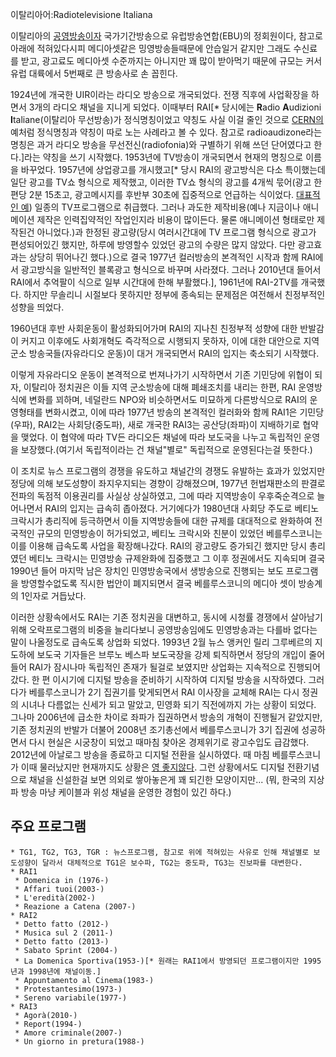 이탈리아어:Radiotelevisione Italiana

이탈리아의 [[공영방송]]이자 국가기간방송으로 유럽방송연합(EBU)의 정회원이다, 참고로 아래에 적혀있다시피 메디아셋같은 밍영방송들때문에 안습일거 같지만 그래도 수신료를 받고, 광고료도 메디아셋 수준까지는 아니지만 꽤 많이 받아먹기 때문에 규모는 커서 유럽 대륙에서 5번째로 큰 방송사로 손 꼽힌다.

1924년에 개국한 UIR이라는 라디오 방송으로 개국되었다. 전쟁 직후에 사업확장을 하면서 3개의 라디오 채널을 지니게 되었다. 이때부터 RAI[* 당시에는 '''R'''adio '''A'''udizioni '''I'''taliane(이탈리아 무선방송)가 정식명칭이었고 약칭도 사실 이걸 줄인 것으로 [[CERN]]의 예처럼 정식명칭과 약칭이 따로 노는 사례라고 볼 수 있다. 참고로 radioaudizone라는 명칭은 과거 라디오 방송을 무선전신(radiofonia)와 구별하기 위해 쓰던 단어였다고 한다.]라는 약칭을 쓰기 시작했다. 1953년에 TV방송이 개국되면서 현재의 명칭으로 이름을 바꾸었다. 1957년에 상업광고를 개시했고[* 당시 RAI의 광고방식은 다소 특이했는데 일단 광고를 TV쇼 형식으로 제작했고, 이러한 TV쇼 형식의 광고를 4개씩 묷어(광고 한편당 2분 15초고, 광고메시지를 후반부 30초에 집중적으로 언급하는 식이었다. [http://www.youtube.com/watch?v=UB82DZ8dr4c 대표적인 예]) 일종의 TV프로그램으로 취급했다. 그러나 과도한 제작비용(예나 지금이나 애니메이션 제작은 인력집약적인 작업인지라 비용이 많이든다. 물론 애니메이션 형태로만 제작된건 아니었다.)과 한정된 광고량(당시 여러시간대에 TV 프로그램 형식으로 광고가 편성되어있긴 했지만, 하루에 방영할수 있었던 광고의 수량은 많지 않았다. 다만 광고효과는 상당히 뛰어나긴 했다.)으로 결국 1977년 컬러방송의 본격적인 시작과 함께 RAI에서 광고방식을 일반적인 블록광고 형식으로 바꾸며 사라졌다. 그러나 2010년대 들어서 RAI에서 추억팔이 식으로 일부 시간대에 한해 부활했다.], 1961년에 RAI-2TV를 개국했다. 하지만 무솔리니 시절보다 못하지만 정부에 종속되는 문제점은 여전해서 친정부적인 성향을 띄었다.

1960년대 후반 사회운동이 활성화되어가며 RAI의 지나친 친정부적 성향에 대한 반발감이 커지고 이후에도 사회개혁도 즉각적으로 시행되지 못하자, 이에 대한 대안으로 지역 군소 방송국들(자유라디오 운동)이 대거 개국되면서 RAI의 입지는 축소되기 시작했다.

이렇게 자유라디오 운동이 본격적으로 번져나가기 시작하면서 기존 기민당에 위협이 되자, 이탈리아 정치권은 이들 지역 군소방송에 대해 폐쇄조치를 내리는 한편, RAI 운영방식에 변화를 꾀하며, 네덜란드 NPO와 비슷하면서도 미묘하게 다른방식으로 RAI의 운영형태를 변화시켰고, 이에 따라 1977년 방송의 본격적인 컬러화와 함께 RAI1은 기민당(우파), RAI2는 사회당(중도파), 새로 개국한 RAI3는 공산당(좌파)이 지배하기로 협약을 맺었다. 이 협약에 따라 TV든 라디오든 채널에 따라 보도국을 나누고 독립적인 운영을 보장했다.(여기서 독립적이라는 건 채널"별로" 독립적으로 운영된다는걸 뜻한다.)

이 조치로 뉴스 프로그램의 경쟁을 유도하고 채널간의 경쟁도 유발하는 효과가 있었지만 정당에 의해 보도성향이 좌지우지되는 경향이 강해졌으며, 1977년 헌법재판소의 판결로 전파의 독점적 이용권리를 사실상 상실하였고, 그에 따라 지역방송이 우후죽순격으로 늘어나면서 RAI의 입지는 급속히 좁아졌다. 거기에다가 1980년대 사회당 주도로 베티노 크락시가 총리직에 등극하면서 이들 지역방송들에 대한 규제를 대대적으로 완화하여 전국적인 규모의 민영방송이 허가되었고, 베티노 크락시와 친분이 있었던 베를루스코니는 이를 이용해 급속도록 사업을 확장해나갔다. RAI의 광고량도 증가되긴 했지만 당시 총리였던 베티노 크락시는 민영방송 규제완화에 집중했고 그 이후 정권에서도 지속되며 결국 1990년 들어 마지막 남은 장치인 민영방송국에서 생방송으로 진행되는 보도 프로그램을 방영할수없도록 직시한 법안이 폐지되면서 결국 베를루스코니의 메디아 셋이 방송계의 1인자로 거듭났다.

이러한 상황속에서도 RAI는 기존 정치권을 대변하고, 동시에 시청률 경쟁에서 살아남기 위해 오락프로그램의 비중을 늘리다보니 공영방송임에도 민영방송과는 다를바 없다는 말이 나올정도로 급속도록 상업화 되었다. 1993년 2월 뉴스 앵커인 릴리 그루베르의 지도하에 보도국 기자들은 브루노 베스파 보도국장을 강제 퇴직하면서 정당의 개입이 줄어들어 RAI가 잠시나마 독립적인 존재가 될걸로 보였지만 상업화는 지속적으로 진행되어갔다. 한 편 이시기에 디지털 방송을 준비하기 시작하여 디지털 방송을 시작하였다. 그러다가 베를루스코니가 2기 집권기를 맞게되면서 RAI 이사장을 교체해 RAI는 다시 정권의 시녀나 다름없는 신세가 되고 말았고, 민영화 되기 직전에까지 가는 상황이 되었다. 그나마 2006년에 급소한 차이로 좌파가 집권하면서 방송의 개혁이 진행될거 같았지만, 기존 정치권의 반발가 더불어 2008년 조기총선에서 베를루스코니가 3기 집권에 성공하면서 다시 현실은 시궁창이 되었고 때마침 찾아온 경제위기로 광고수입도 급감했다. 2012년에 아날로그 방송을 종료하고 디지털 전환을 실시하였다. 때 마침 베를루스코니가 이때 물러났지만 현재까지도 상황은 [[영 좋지않다]]. 그런 상황에서도 디지털 전환기념으로 채널을 신설한걸 보면 의외로 쌓아놓은게 꽤 되긴한 모양이지만... (뭐, 한국의 지상파 방송 마냥 케이블과 위성 채널을 운영한 경험이 있긴 하다.)

== 주요 프로그램 ==
 * TG1, TG2, TG3, TGR : 뉴스프로그램, 참고로 위에 적혀있는 사유로 인해 채널별로 보도성향이 달라서 대체적으로 TG1은 보수파, TG2는 중도파, TG3는 진보파를 대변한다.
 * RAI1
  * Domenica in (1976-)
  * Affari tuoi(2003-)
  * L'eredità(2002-)
  * Reazione a Catena (2007-)
 * RAI2
  * Detto fatto (2012-)
  * Musica sul 2 (2011-)
  * Detto fatto (2013-)
  * Sabato Sprint (2004-)
  * La Domenica Sportiva(1953-)[* 원래는 RAI1에서 방영되던 프로그램이지만 1995년과 1998년에 채널이동.]
  * Appuntamento al Cinema(1983-)
  * Protestantesimo(1973-)
  * Sereno variabile(1977-)
 * RAI3 
  * Agorà(2010-)
  * Report(1994-)
  * Amore criminale(2007-)
  * Un giorno in pretura(1988-)


